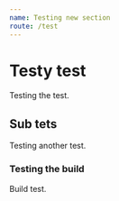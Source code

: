 ```yaml
---
name: Testing new section
route: /test
---
```


# Testy test

Testing the test.

## Sub tets

Testing another test.

### Testing the build

Build test.
